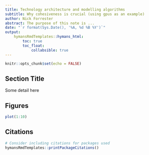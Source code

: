 ```yaml
---
title: Technology architecture and modelling algorithms
subtitle: Why cohesiveness is crucial (using gpus as an example)
author: Nick Forrester
abstract: The purpose of this note is ...
date: "`r format(Sys.Date(), '%A, %d %B %Y')`"
output: 
    hymansRmdTemplates::hymans_html:
        toc: true
        toc_float: 
            collabsible: true
---
```


```r
knitr::opts_chunk$set(echo = FALSE)
```

## Section Title

Some detail here

## Figures

```r
plot(1:10)
```


## Citations
```r
# Consider including citations for packages used
hymansRmdTemplates::printPackageCitations()
```
